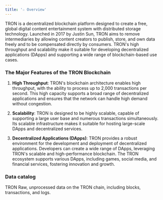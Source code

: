```yaml
---
title: '☆ Overview'
---
```


TRON is a decentralized blockchain platform designed to create a free, global digital content entertainment system with distributed storage technology. Launched in 2017 by Justin Sun, TRON aims to remove intermediaries by allowing content creators to publish, store, and own data freely and to be compensated directly by consumers. TRON's high throughput and scalability make it suitable for developing decentralized applications (DApps) and supporting a wide range of blockchain-based use cases.

### The Major Features of the TRON Blockchain

1. **High Throughput**: TRON's blockchain architecture enables high throughput, with the ability to process up to 2,000 transactions per second. This high capacity supports a broad range of decentralized applications and ensures that the network can handle high demand without congestion.

2. **Scalability**: TRON is designed to be highly scalable, capable of supporting a large user base and numerous transactions simultaneously. Its scalable infrastructure makes it suitable for hosting large-scale DApps and decentralized services.

3. **Decentralized Applications (DApps)**: TRON provides a robust environment for the development and deployment of decentralized applications. Developers can create a wide range of DApps, leveraging TRON's scalable and high-performance blockchain. The TRON ecosystem supports various DApps, including games, social media, and financial services, fostering innovation and growth.

### Data catalog

<CardGroup cols={3}>
    <Card title="Raw" icon="binary" href="./Raw">
        TRON Raw, unprocessed data on the TRON chain, including blocks, transactions, and logs.
    </Card>
</CardGroup>